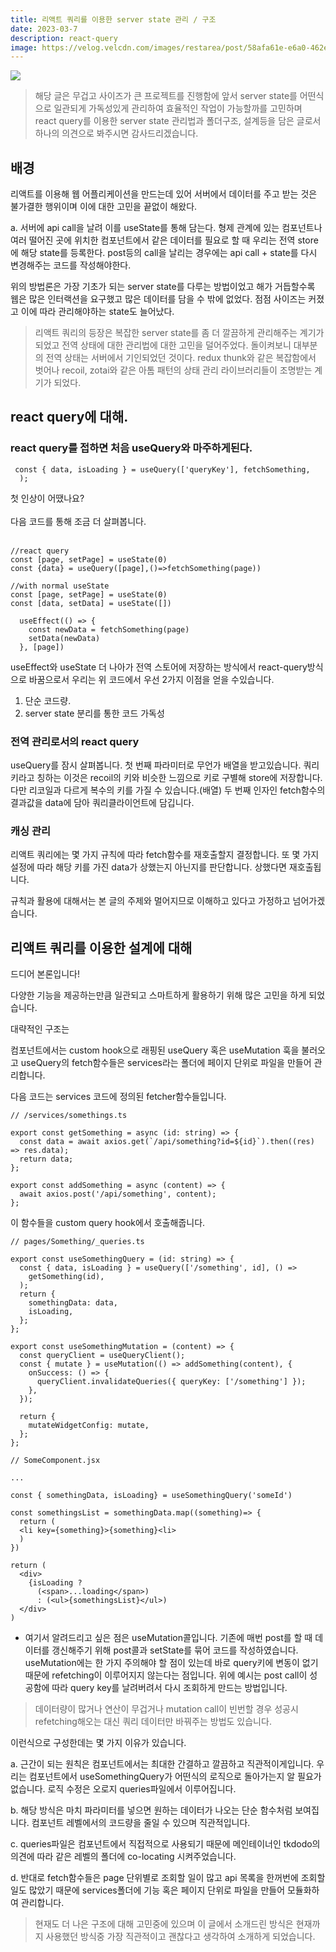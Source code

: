 ```yaml
---
title: 리액트 쿼리를 이용한 server state 관리 / 구조
date: 2023-03-7
description: react-query
image: https://velog.velcdn.com/images/restarea/post/58afa61e-e6a0-462e-afd4-0864133c6537/image.png
---
```


![](https://velog.velcdn.com/images/restarea/post/58afa61e-e6a0-462e-afd4-0864133c6537/image.png)

> 해당 글은 무겁고 사이즈가 큰 프로젝트를 진행함에 앞서 server state를 어떤식으로 일관되게 가독성있게 관리하여 효율적인 작업이 가능할까를 고민하며 react query를 이용한 server state 관리법과 폴더구조, 설계등을 담은 글로서 하나의 의견으로 봐주시면 감사드리겠습니다.

## 배경

리액트를 이용해 웹 어플리케이션을 만드는데 있어 서버에서 데이터를 주고 받는 것은 불가결한 행위이며 이에 대한 고민을 끝없이 해왔다.

a. 서버에 api call을 날려 이를 useState를 통해 담는다. 형제 관계에 있는 컴포넌트나 여러 떨어진 곳에 위치한 컴포넌트에서 같은 데이터를 필요로 할 때 우리는 전역 store에 해당 state를 등록한다. post등의 call을 날리는 경우에는 api call + state를 다시 변경해주는 코드를 작성해야한다.

위의 방법론은 가장 기초가 되는 server state를 다루는 방법이었고 해가 거듭할수록 웹은 많은 인터랙션을 요구했고 많은 데이터를 담을 수 밖에 없었다. 점점 사이즈는 커졌고 이에 따라 관리해야하는 state도 늘어났다.

> 리액트 쿼리의 등장은 복잡한 server state를 좀 더 깔끔하게 관리해주는 계기가 되었고 전역 상태에 대한 관리법에 대한 고민을 덜어주었다. 돌이켜보니 대부분의 전역 상태는 서버에서 기인되었던 것이다. redux thunk와 같은 복잡함에서 벗어나 recoil, zotai와 같은 아톰 패턴의 상태 관리 라이브러리들이 조명받는 계기가 되었다.

## react query에 대해.

### react query를 접하면 처음 useQuery와 마주하게된다.

```
 const { data, isLoading } = useQuery(['queryKey'], fetchSomething,
  );
```

첫 인상이 어땠나요?<br />
<br />
다음 코드를 통해 조금 더 살펴봅니다.<br />
<br />
```
//react query
const [page, setPage] = useState(0)
const {data} = useQuery([page],()=>fetchSomething(page))

//with normal useState
const [page, setPage] = useState(0)
const [data, setData] = useState([])

  useEffect(() => {
    const newData = fetchSomething(page)
    setData(newData)
  }, [page])
```

useEffect와 useState 더 나아가 전역 스토어에 저장하는 방식에서
react-query방식으로 바꿈으로서 우리는 위 코드에서 우선 2가지 이점을
얻을 수있습니다.

1. 단순 코드량.
2. server state 분리를 통한 코드 가독성

### 전역 관리로서의 react query

useQuery를 잠시 살펴봅니다.
첫 번째 파라미터로 무언가 배열을 받고있습니다.
쿼리키라고 칭하는 이것은 recoil의 키와 비슷한 느낌으로 키로 구별해 store에 저장합니다.
다만 리코일과 다르게 복수의 키를 가질 수 있습니다.(배열)
두 번째 인자인 fetch함수의 결과값을 data에 담아 쿼리클라이언트에 담깁니다.

### 캐싱 관리

리액트 쿼리에는 몇 가지 규칙에 따라 fetch함수를 재호출할지 결정합니다.
또 몇 가지 설정에 따라 해당 키를 가진 data가 상했는지 아닌지를 판단합니다.
상했다면 재호출됩니다.

규칙과 활용에 대해서는 본 글의 주제와 멀어지므로 이해하고 있다고 가정하고 넘어가겠습니다.

## 리액트 쿼리를 이용한 설계에 대해

드디어 본론입니다!

다양한 기능을 제공하는만큼 일관되고 스마트하게 활용하기 위해 많은 고민을 하게 되었습니다.

대략적인 구조는

컴포넌트에서는 custom hook으로 래핑된 useQuery 혹은 useMutation 훅을 불러오고 useQuery의 fetch함수들은 services라는 폴더에 페이지 단위로 파일을 만들어 관리합니다.

다음 코드는 services 코드에 정의된 fetcher함수들입니다.

```
// /services/somethings.ts

export const getSomething = async (id: string) => {
  const data = await axios.get(`/api/something?id=${id}`).then((res) => res.data);
  return data;
};

export const addSomething = async (content) => {
  await axios.post('/api/something', content);
};

```

이 함수들을 custom query hook에서 호출해줍니다.

```
// pages/Something/_queries.ts

export const useSomethingQuery = (id: string) => {
  const { data, isLoading } = useQuery(['/something', id], () =>
    getSomething(id),
  );
  return {
    somethingData: data,
    isLoading,
  };
};

export const useSomethingMutation = (content) => {
  const queryClient = useQueryClient();
  const { mutate } = useMutation(() => addSomething(content), {
    onSuccess: () => {
      queryClient.invalidateQueries({ queryKey: ['/something'] });
    },
  });

  return {
    mutateWidgetConfig: mutate,
  };
};

```

```
// SomeComponent.jsx

...

const { somethingData, isLoading} = useSomethingQuery('someId')

const somethingsList = somethingData.map((something)=> {
  return (
  <li key={something}>{something}<li>
  )
})

return (
  <div>
    {isLoading ?
      (<span>...loading</span>)
      : (<ul>{somethingsList}</ul>)
  </div>
)

```

- 여기서 알려드리고 싶은 점은 useMutation콜입니다.
  기존에 매번 post를 할 때 데이터를 갱신해주기 위해 post콜과 setState를 묶어 코드를 작성하였습니다. useMutation에는 한 가지 주의해야 할 점이 있는데 바로 query키에 변동이 없기 때문에 refetching이 이루어지지 않는다는 점입니다.
  위에 예시는 post call이 성공함에 따라 query key를 날려버려서 다시 조회하게 만드는 방법입니다.

> 데이터량이 많거나 연산이 무겁거나 mutation call이 빈번할 경우 성공시 refetching해오는 대신 쿼리 데이터만 바꿔주는 방법도 있습니다.

이런식으로 구성한데는 몇 가지 이유가 있습니다.

a. 근간이 되는 원칙은 컴포넌트에서는 최대한 간결하고 깔끔하고 직관적이게입니다. 우리는 컴포넌트에서 useSomethingQuery가 어떤식의 로직으로 돌아가는지 알 필요가 없습니다.
로직 수정은 오로지 queries파일에서 이루어집니다.

b. 해당 방식은 마치 파라미터를 넣으면 원하는 데이터가 나오는 단순 함수처럼 보여집니다. 컴포넌트 레벨에서의 코드량을 줄일 수 있으며 직관적입니다.

c. queries파일은 컴포넌트에서 직접적으로 사용되기 때문에 메인테이너인 tkdodo의 의견에 따라 같은 레벨의 폴더에 co-locating 시켜주었습니다.

d. 반대로 fetch함수들은 page 단위별로 조회할 일이 많고 api 목록을 한꺼번에 조회할 일도 많았기 때문에 services폴더에 기능 혹은 페이지 단위로 파일을 만들어 모듈화하여 관리합니다.

> 현재도 더 나은 구조에 대해 고민중에 있으며 이 글에서 소개드린 방식은 현재까지 사용했던 방식중 가장 직관적이고 괜찮다고 생각하여 소개하게 되었습니다.
